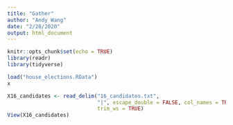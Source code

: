 ```yaml
---
title: "Gather"
author: "Andy Wang"
date: "2/28/2020"
output: html_document
---
```


```r
knitr::opts_chunk$set(echo = TRUE)
library(readr)
library(tidyverse)
```

```r
load("house_elections.RData")
x
```

```r
X16_candidates <- read_delim("16_candidates.txt", 
                             "|", escape_double = FALSE, col_names = TRUE, 
                             trim_ws = TRUE)
View(X16_candidates)
```